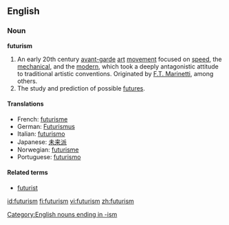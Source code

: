 ==English==

===Noun===
'''futurism'''

# An early 20th century [[avant-garde]] [[art]] [[movement]] focused on [[speed]], the [[mechanical]], and the [[modern]], which took a deeply antagonistic attitude to traditional artistic conventions.  Originated by [[Wikipedia:Filippo Tommaso Marinetti|F.T. Marinetti]], among others.
# The study and prediction of possible [[future]]s.

====Translations====
*French: [[futurisme]]
*German: [[Futurismus]] {{m}}
*Italian: [[futurismo]]
*Japanese: [[未来派]]
*Norwegian: [[futurisme]] {{m}}
*Portuguese: [[futurismo]]

====Related terms====
*[[futurist]]
[[Category:English nouns ending in -ism]]
[[id:futurism]]
[[fi:futurism]]
[[vi:futurism]]
[[zh:futurism]]